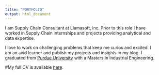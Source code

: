 ---
title: "PORTFOLIO"
output: html_document
---

I am Supply Chain Consultant at Llamasoft, Inc. Prior to this role I have worked in Supply Chain internships and projects providing analytical and data expertise.

I love to work on challenging problems that keep me curios and excited. I am an avid learner and publish my projects and insights in my blog.
I graduated from [Purdue University](https://engineering.purdue.edu/IE) with a Masters in Industrial Engineering.

#My full CV is available [here](files/resume/haarthi.pdf).